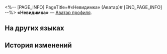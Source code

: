 <%-- [PAGE_INFO]
PageTitle=#«Невидимка» (Аватар)#
[END_PAGE_INFO] --%>
{{Предмет Инфобокс
|Название    = «Невидимка»
|id          = 202031
|Изображение = Аватар «Невидимка».png
|Тип         = Аватар профиля
|Инвентарь   = 
|Редкость    = 4
|Эффект      = 
|Описание    = Мультяшный Стивен из Виртуальной вселенной, прячущий своё лицо.
|Источник1   = [[Аватар за прохождение Расходящейся вселенной: Тысячеликий герой.]]
}}
{{Описание|''«Я скрыл своё лицо... Без особой причины. Главное, что ты меня не видишь».''}}
'''«Невидимка»''' — [[Аватар профиля]].

==На других языках==
{{На других языках
|en   = "You Can't See Me"
|zhs  = 「看不见我」
|zht  = 「看不見我」
|ja   = 「見えない」
|ko   = 「안 보이지」
|es   = "No puedes verme"
|fr   = «&nbsp;Tu me vois, tu me vois plus&nbsp;»
|ru   = «Невидимка»
|th   = "มองไม่เห็นฉัน"
|vi   = "Không Nhìn Thấy Tôi"
|de   = „Du siehst mich nicht“
|id   = "Kamu Tidak Bisa Melihatku"
|pt   = "Você Não Consegue Me Ver"
}}

==История изменений==
{{История изменений|3.5}}